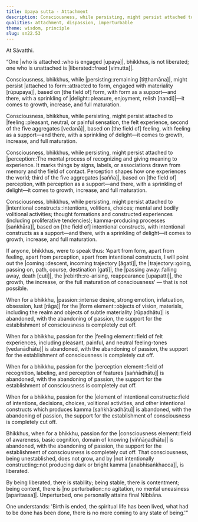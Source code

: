 ```yaml
---
title: Upaya sutta - Attachment
description: Consciousness, while persisting, might persist attached to form, feeling, perception, and intentional constructs. When passion for these is abandoned, the support for the establishment of consciousness is completely cut off. That consciousness, being unestablished, does not grow, and by not intentionally constructing, is liberated.
qualities: attachment, dispassion, imperturbable
theme: wisdom, principle
slug: sn22.53
---
```


At Sāvatthi.

“One |who is attached::who is engaged [upaya]|, bhikkhus, is not liberated; one who is unattached is |liberated::freed [vimutta]|.

Consciousness, bhikkhus, while |persisting::remaining [tiṭṭhamāna]|, might persist |attached to form::attracted to form, engaged with materiality [rūpupaya]|, based on [the field of] form, with form as a support—and there, with a sprinkling of |delight::pleasure, enjoyment, relish [nandi]|—it comes to growth, increase, and full maturation.

Consciousness, bhikkhus, while persisting, might persist attached to |feeling::pleasant, neutral, or painful sensation, the felt experience, second of the five aggregates [vedanā]|, based on [the field of] feeling, with feeling as a support—and there, with a sprinkling of delight—it comes to growth, increase, and full maturation.

Consciousness, bhikkhus, while persisting, might persist attached to |perception::The mental process of recognizing and giving meaning to experience. It marks things by signs, labels, or associations drawn from memory and the field of contact. Perception shapes how one experiences the world; third of the five aggregates [sañña]|, based on [the field of] perception, with perception as a support—and there, with a sprinkling of delight—it comes to growth, increase, and full maturation.

Consciousness, bhikkhus, while persisting, might persist attached to |intentional constructs::intentions, volitions, choices; mental and bodily volitional activities; thought formations and constructed experiences (including proliferative tendencies); kamma-producing processes [saṅkhāra]|, based on [the field of] intentional constructs, with intentional constructs as a support—and there, with a sprinkling of delight—it comes to growth, increase, and full maturation.

If anyone, bhikkhus, were to speak thus: ‘Apart from form, apart from feeling, apart from perception, apart from intentional constructs, I will point out the |coming::descent, incoming trajectory [āgati]|, the |trajectory::going, passing on, path, course, destination [gati]|, the |passing away::falling away, death [cuti]|, the |rebirth::re-arising, reappearance [upapatti]|, the growth, the increase, or the full maturation of consciousness’ — that is not possible.

When for a bhikkhu, |passion::intense desire, strong emotion, infatuation, obsession, lust [rāga]| for the |form element::objects of vision, materials, including the realm and objects of subtle materiality [rūpadhātu]| is abandoned, with the abandoning of passion, the support for the establishment of consciousness is completely cut off.

When for a bhikkhu, passion for the |feeling element::field of felt experiences, including pleasant, painful, and neutral feeling-tones [vedanādhātu]| is abandoned, with the abandoning of passion, the support for the establishment of consciousness is completely cut off.

When for a bhikkhu, passion for the |perception element::field of recognition, labeling, and perception of features [saññādhātu]| is abandoned, with the abandoning of passion, the support for the establishment of consciousness is completely cut off.

When for a bhikkhu, passion for the |element of intentional constructs::field of intentions, decisions, choices, volitional activities, and other intentional constructs which produces kamma [saṅkhāradhātu]| is abandoned, with the abandoning of passion, the support for the establishment of consciousness is completely cut off.

Bhikkhus, when for a bhikkhu, passion for the |consciousness element::field of awareness, basic cognition, domain of knowing [viññāṇadhātu]| is abandoned, with the abandoning of passion, the support for the establishment of consciousness is completely cut off. That consciousness, being unestablished, does not grow, and by |not intentionally constructing::not producing dark or bright kamma [anabhisaṅkhacca]|, is liberated.

By being liberated, there is stability; being stable, there is contentment; being content, there is |no perturbation::no agitation, no mental uneasiness [aparitassa]|. Unperturbed, one personally attains final Nibbāna.

One understands: 'Birth is ended, the spiritual life has been lived, what had to be done has been done, there is no more coming to any state of being.'”